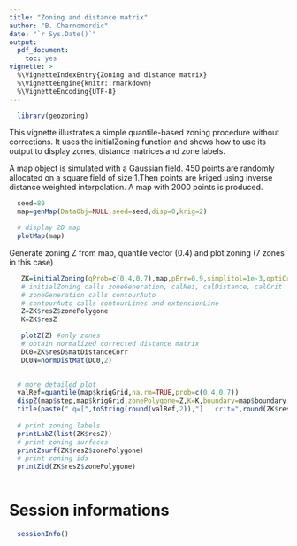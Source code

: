 ```yaml
---
title: "Zoning and distance matrix"
author: "B. Charnomordic"
date: "`r Sys.Date()`"
output:
  pdf_document:
    toc: yes
vignette: >
  %\VignetteIndexEntry{Zoning and distance matrix}
  %\VignetteEngine{knitr::rmarkdown}
  %\VignetteEncoding{UTF-8}
---
```


```r
  library(geozoning)
```
This vignette illustrates a simple quantile-based zoning procedure without corrections. It uses the initialZoning function and  shows how to use its output to display zones, distance matrices and zone labels.

A map object is simulated with a Gaussian field. 450 points are randomly allocated on a square field of size 1.Then points are kriged using inverse distance weighted interpolation. A map with 2000 points is produced.

```r
 
  seed=80
  map=genMap(DataObj=NULL,seed=seed,disp=0,krig=2)

  # display 2D map
  plotMap(map)

```
Generate zoning Z from map, quantile vector (0.4) and plot zoning (7 zones in this case)

```r
   ZK=initialZoning(qProb=c(0.4,0.7),map,pErr=0.9,simplitol=1e-3,optiCrit=2,disp=0) # names(Z)  "resCrit"  "resDist" "resZ"
   # initialZoning calls zoneGeneration, calNei, calDistance, calCrit
   # zoneGeneration calls contourAuto
   # contourAuto calls contourLines and extensionLine
   Z=ZK$resZ$zonePolygone
   K=ZK$resZ

   plotZ(Z) #only zones
   # obtain normalized corrected distance matrix
   DC0=ZK$resD$matDistanceCorr
   DC0N=normDistMat(DC0,2)
 
```

```r
  # more detailed plot
  valRef=quantile(map$krigGrid,na.rm=TRUE,prob=c(0.4,0.7))
  dispZ(map$step,map$krigGrid,zonePolygone=Z,K=K,boundary=map$boundary,nbLvl=0,id=FALSE,mu=2)
  title(paste(" q=[",toString(round(valRef,2)),"]   crit=",round(ZK$resCrit,2),sep=""))
  
  # print zoning labels
  printLabZ(list(ZK$resZ))
  # print zoning surfaces
  printZsurf(ZK$resZ$zonePolygone)
  # print zoning ids
  printZid(ZK$resZ$zonePolygone)
  
```


# Session informations
```r
  sessionInfo()
```

